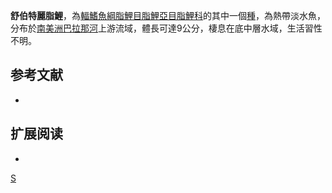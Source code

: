 {{Speciesbox 
| taxon = Astyanax schubarti
| status = NE
| status_system = IUCN3.1
| authority =  [[Britski|Britski]], 1964
| synonyms = 
}}
'''舒伯特麗脂鯉'''，為[[輻鰭魚綱|輻鰭魚綱]][[脂鯉目|脂鯉目]][[脂鯉亞目|脂鯉亞目]][[脂鯉科|脂鯉科]]的其中一個[[種|種]]，為熱帶淡水魚，分布於[[南美洲|南美洲]][[巴拉那河|巴拉那河]]上游流域，體長可達9公分，棲息在底中層水域，生活習性不明。

==参考文献==
{{refbegin}}
*{{FishBase_species|genus=Astyanax|species=schubarti|year=2013|month=11}}
{{refend}}

== 扩展阅读 ==
{{refbegin}}
*{{wikispecies-inline|Astyanax schubarti|舒伯特麗脂鯉}}
{{refend}}
{{Taxonbar|from=Q6397841}}

[[Category:麗脂鯉屬|S]]